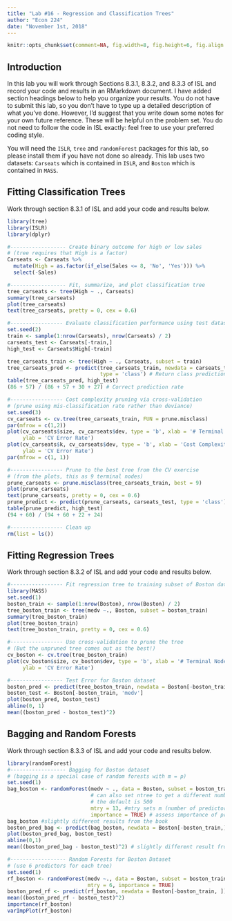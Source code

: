 ```yaml
---
title: "Lab #16 - Regression and Classification Trees"
author: "Econ 224"
date: "November 1st, 2018"
---
```


<!-- knitr global options -->
```r
knitr::opts_chunk$set(comment=NA, fig.width=8, fig.height=6, fig.align = 'center')
```

## Introduction
In this lab you will work through Sections 8.3.1, 8.3.2, and 8.3.3 of ISL and record your code and results in an RMarkdown document.
I have added section headings below to help you organize your results.
You do not have to submit this lab, so you don't have to type up a detailed description of what you've done.
However, I'd suggest that you write down some notes for your own future reference.
These will be helpful on the problem set.
You do not need to follow the code in ISL exactly: feel free to use your preferred coding style. 

You will need the `ISLR`, `tree` and `randomForest` packages for this lab, so please install them if you have not done so already. 
This lab uses two datasets: `Carseats` which is contained in `ISLR`, and `Boston` which is contained in `MASS`. 

## Fitting Classification Trees
Work through section 8.3.1 of ISL and add your code and results below.

<!-- ANS_START -->
```r
library(tree)
library(ISLR)
library(dplyr)

#------------------ Create binary outcome for high or low sales
# (tree requires that High is a factor)
Carseats <- Carseats %>% 
  mutate(High = as.factor(if_else(Sales <= 8, 'No', 'Yes'))) %>%
  select(-Sales) 

#------------------ Fit, summarize, and plot classification tree
tree_carseats <- tree(High ~ ., Carseats)
summary(tree_carseats)
plot(tree_carseats)
text(tree_carseats, pretty = 0, cex = 0.6)

#----------------- Evaluate classification performance using test dataset
set.seed(2)
train <- sample(1:nrow(Carseats), nrow(Carseats) / 2)
carseats_test <- Carseats[-train,]
high_test <- Carseats$High[-train]

tree_carseats_train <- tree(High ~ ., Carseats, subset = train)
tree_carseats_pred <- predict(tree_carseats_train, newdata = carseats_test, 
                              type = 'class') # Return class predictions, not probs
table(tree_carseats_pred, high_test)
(86 + 57) / (86 + 57 + 30 + 27) # Correct prediction rate

#----------------- Cost complexity pruning via cross-validation
# (prune using mis-classification rate rather than deviance)
set.seed(3)
cv_carseats <- cv.tree(tree_carseats_train, FUN = prune.misclass)
par(mfrow = c(1,2))
plot(cv_carseats$size, cv_carseats$dev, type = 'b', xlab = '# Terminal Nodes',
     ylab = 'CV Error Rate')
plot(cv_carseats$k, cv_carseats$dev, type = 'b', xlab = 'Cost Complexity', 
     ylab = 'CV Error Rate')
par(mfrow = c(1, 1))

#----------------- Prune to the best tree from the CV exercise
# (from the plots, this as 9 terminal nodes)
prune_carseats <- prune.misclass(tree_carseats_train, best = 9)
plot(prune_carseats)
text(prune_carseats, pretty = 0, cex = 0.6)
prune_predict <- predict(prune_carseats, carseats_test, type = 'class')
table(prune_predict, high_test)
(94 + 60) / (94 + 60 + 22 + 24)

#----------------- Clean up
rm(list = ls())
```
<!-- ANS_END -->



## Fitting Regression Trees
Work through section 8.3.2 of ISL and add your code and results below.

<!-- ANS_START -->
```r
#----------------- Fit regression tree to training subset of Boston data
library(MASS)
set.seed(1)
boston_train <- sample(1:nrow(Boston), nrow(Boston) / 2)
tree_boston_train <- tree(medv ~., Boston, subset = boston_train)
summary(tree_boston_train)
plot(tree_boston_train)
text(tree_boston_train, pretty = 0, cex = 0.6)

#----------------- Use cross-validation to prune the tree
# (But the unpruned tree comes out as the best!)
cv_boston <- cv.tree(tree_boston_train)
plot(cv_boston$size, cv_boston$dev, type = 'b', xlab = '# Terminal Nodes',
     ylab = 'CV Error Rate')

#----------------- Test Error for Boston dataset
boston_pred <- predict(tree_boston_train, newdata = Boston[-boston_train,])
boston_test <- Boston[-boston_train, 'medv']
plot(boston_pred, boston_test)
abline(0, 1)
mean((boston_pred - boston_test)^2)
```
<!-- ANS_END -->

## Bagging and Random Forests 
Work through section 8.3.3 of ISL and add your code and results below.

<!-- ANS_START -->
```r
library(randomForest)
#------------------ Bagging for Boston dataset
# (bagging is a special case of random forests with m = p)
set.seed(1)
bag_boston <- randomForest(medv ~ ., data = Boston, subset = boston_train,
                           # can also set ntree to get a different number of trees
                           # the default is 500
                           mtry = 13, #mtry sets m (number of predictors per split)
                           importance = TRUE) # assess importance of predictors
bag_boston #slightly different results from the book
boston_pred_bag <- predict(bag_boston, newdata = Boston[-boston_train,])
plot(boston_pred_bag, boston_test)
abline(0,1)
mean((boston_pred_bag - boston_test)^2) # slightly different result from book

#------------------ Random Forests for Boston Dataset
# (use 6 predictors for each tree)
set.seed(1)
rf_boston <- randomForest(medv ~., data = Boston, subset = boston_train,
                          mtry = 6, importance = TRUE)
boston_pred_rf <- predict(rf_boston, newdata = Boston[-boston_train, ])
mean((boston_pred_rf - boston_test)^2)
importance(rf_boston)
varImpPlot(rf_boston)
```
<!-- ANS_END -->
